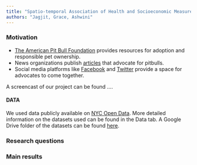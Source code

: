 ```yaml
---
title: "Spatio-temporal Association of Health and Socioeconomic Measures with COVID-19 Risk in NY"
authors: "Jagjit, Grace, Ashwini" 
---
```


### Motivation


- [The American Pit Bull Foundation](https://americanpitbullfoundation.com) provides resources for adoption and responsible pet ownership.
- News organizations publish [articles](https://www.huffingtonpost.com/chris-white/myths-lies-and-misconceptions-pit-bulls_b_8072204.html) that advocate for pitbulls. 
- Social media platforms like [Facebook](https://www.facebook.com/PitBullAdvocates1/) and [Twitter](https://twitter.com/pitbulladvocate?lang=en) provide a space for advocates to come together.


A screencast of our project can be found ....

#### DATA

We used data publicly available on [NYC Open Data](https://opendata.cityofnewyork.us). More detailed information on the datasets used can be found in the Data tab. A Google Drive folder of the datasets can be found [here](https://drive.google.com/drive/folders/1wZfIbv9UWAoI-YO1mwRgoXmU-ucr0inX).



### Research questions




### Main results
